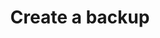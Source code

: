 ---
title: 'Create a backup'
description: "The server must be online to send a command to it. You will get HTTP 502 is the server if not online.  Include --header 'Content-Type: application/json' \ in your request."
api: 'POST /api/client/servers/eff10fb1-e18b-4c3e-973e-a2c548c7b649/backups'
props: 'path {serverId}'
---